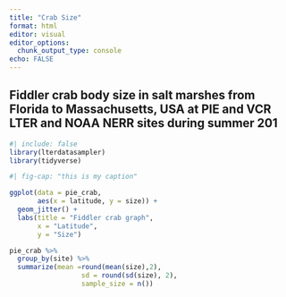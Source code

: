 ```yaml
---
title: "Crab Size"
format: html
editor: visual
editor_options: 
  chunk_output_type: console
echo: FALSE
---
```


## Fiddler crab body size in salt marshes from Florida to Massachusetts, USA at PIE and VCR LTER and NOAA NERR sites during summer 201

```r
#| include: false
library(lterdatasampler)
library(tidyverse)
```

```r

#| fig-cap: "this is my caption"

ggplot(data = pie_crab,
       aes(x = latitude, y = size)) +
  geom_jitter() +
  labs(title = "Fiddler crab graph",
       x = "Latitude",
       y = "Size")
```

```r
pie_crab %>% 
  group_by(site) %>% 
  summarize(mean =round(mean(size),2),
                  sd = round(sd(size), 2),
                  sample_size = n())
```

```r

```
